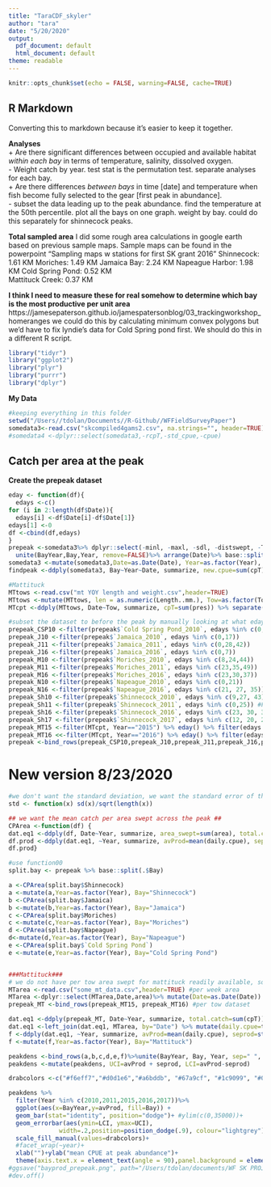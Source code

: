 ```yaml
---
title: "TaraCDF_skyler"
author: "tara"
date: "5/20/2020"
output:
  pdf_document: default
  html_document: default
theme: readable
---
```


```r
knitr::opts_chunk$set(echo = FALSE, warning=FALSE, cache=TRUE)
```

## R Markdown

Converting this to markdown because it's easier to keep it together. 

**Analyses**  
+ Are there significant differences between occupied and available habitat *within each bay* in terms of temperature, salinity, dissolved oxygen.  
    - Weight catch by year. test stat is the permutation test. separate analyses for each bay.      
+ Are there differences *between bays* in time [date] and temperature when fish become fully selected to the gear [first peak in abundance].  
    - subset the data leading up to the peak abundance. find the temperature at the 50th percentile. plot all the bays on one graph. weight by bay. could do this separately for shinnecock peaks. 


**Total sampled area**
I did some rough area calculations in google earth based on previous sample maps. 
Sample maps can be found in the powerpoint "Sampling maps w stations for first SK grant 2016"
Shinnecock: 1.61 KM
Moriches: 1.49 KM
Jamaica Bay: 2.24 KM
Napeague Harbor: 1.98 KM
Cold Spring Pond: 0.52 KM  
Mattituck Creek: 0.37 KM

**I think I need to measure these for real somehow to determine which bay is the most productive per unit area**
https://jamesepaterson.github.io/jamespatersonblog/03_trackingworkshop_homeranges
we could do this by calculating minimum convex polygons but we'd have to fix lyndie's data for Cold Spring pond first. 
We should do this in a different R script.


```r
library("tidyr")
library("ggplot2")
library("plyr")
library("purrr")
library("dplyr")
```

**My Data**
```r
#keeping everything in this folder
setwd("/Users//tdolan/Documents//R-Github//WFFieldSurveyPaper")
somedata3<-read.csv("skcompiled4gams2.csv", na.strings="", header=TRUE)
#somedata4 <-dplyr::select(somedata3,-rcpT,-std_cpue,-cpue)
```

## Catch per area at the peak ##
**Create the prepeak dataset**
```r
eday <- function(df){
  edays <-c()
for (i in 2:length(df$Date)){
  edays[i] <-df$Date[i]-df$Date[1]}
edays[1] <-0
df <-cbind(df,edays)
}
prepeak <-somedata3%>% dplyr::select(-minl, -maxl, -sdl, -distswept, -Tow, -Towindex) %>% mutate(Date=as.Date(Date))%>%
  unite(BayYear,Bay,Year, remove=FALSE)%>% arrange(Date)%>% base::split(.$BayYear) %>% map(eday)  #very important to arrange by date first. 
somedata3 <-mutate(somedata3,Date=as.Date(Date), Year=as.factor(Year), area=!is.na(area))
findpeak <-ddply(somedata3, Bay~Year~Date, summarize, new.cpue=sum(cpT)/sum(area))

#Mattituck
MTtows <-read.csv("mt YOY length and weight.csv",header=TRUE)
MTtows <-mutate(MTtows, len = as.numeric(Length..mm.), Tow=as.factor(Tow), Date=as.Date(Date)) %>%mutate(pres = ifelse(is.na(len),0,1))
MTcpt <-ddply(MTtows, Date~Tow, summarize, cpT=sum(pres)) %>% separate(Date, c("Year","m","d"),sep="-", remove=FALSE) %>% dplyr::rename(X=Tow)

#subset the dataset to before the peak by manually looking at what eday corresponds to the maximum cpue, the day before and after. 
prepeak_CSP10 <-filter(prepeak$`Cold Spring Pond_2010`, edays %in% c(0,7)) 
prepeak_J10 <-filter(prepeak$`Jamaica_2010`, edays %in% c(0,17))
prepeak_J11 <-filter(prepeak$`Jamaica_2011`, edays %in% c(0,28,42))
prepeak_J16 <-filter(prepeak$`Jamaica_2016`, edays %in% c(0,7))
prepeak_M10 <-filter(prepeak$`Moriches_2010`, edays %in% c(8,24,44))
prepeak_M11 <-filter(prepeak$`Moriches_2011`, edays %in% c(23,35,49))  
prepeak_M16 <-filter(prepeak$`Moriches_2016`, edays %in% c(23,30,37)) 
prepeak_N10 <-filter(prepeak$`Napeague_2010`, edays %in% c(0,21))
prepeak_N16 <-filter(prepeak$`Napeague_2016`, edays %in% c(21, 27, 35))
prepeak_Sh10 <-filter(prepeak$`Shinnecock_2010`, edays %in% c(9,27, 43)) #First peak
prepeak_Sh11 <-filter(prepeak$`Shinnecock_2011`, edays %in% c(0,25)) #First peak, second peak is at edays=79
prepeak_Sh16 <-filter(prepeak$`Shinnecock_2016`, edays %in% c(23, 30, 37)) #First peak, second peak, which is slightly larger, is at edays=56
prepeak_Sh17 <-filter(prepeak$`Shinnecock_2017`, edays %in% c(12, 20, 26)) #first peak, second peak, which is smaller, is at edays=47
prepeak_MT15 <-filter(MTcpt, Year=="2015") %>% eday() %>% filter(edays  %in% c(0, 13, 27)) %>% mutate(Year=as.integer(Year),X=as.integer(X), Bay="Mattituck")
prepeak_MT16 <<-filter(MTcpt, Year=="2016") %>% eday() %>% filter(edays  %in% c(11, 28, 39)) %>% mutate(Year=as.integer(Year),X=as.integer(X),Bay="Mattituck")
prepeak <-bind_rows(prepeak_CSP10,prepeak_J10,prepeak_J11,prepeak_J16,prepeak_M10,prepeak_M11,prepeak_M16,prepeak_N10,prepeak_N16,prepeak_Sh10,prepeak_Sh11,prepeak_Sh16,prepeak_Sh17, prepeak_MT15, prepeak_MT16) 


```

# **New version 8/23/2020** #

```r

#we don't want the standard deviation, we want the standard error of the mean. 
std <- function(x) sd(x)/sqrt(length(x))

## we want the mean catch per area swept across the peak ##
CPArea <-function(df) {
dat.eq1 <-ddply(df, Date~Year, summarize, area_swept=sum(area), total.catch=sum(cpT))%>% mutate(daily.cpue=total.catch/area_swept) 
df.prod <-ddply(dat.eq1, ~Year, summarize, avProd=mean(daily.cpue), seprod=std(daily.cpue))
df.prod}

#use function00
split.bay <- prepeak %>% base::split(.$Bay) 

a <-CPArea(split.bay$Shinnecock)
a <-mutate(a,Year=as.factor(Year), Bay="Shinnecock")
b <-CPArea(split.bay$Jamaica)
b <-mutate(b,Year=as.factor(Year), Bay="Jamaica") 
c <-CPArea(split.bay$Moriches)
c <-mutate(c,Year=as.factor(Year), Bay="Moriches")
d <-CPArea(split.bay$Napeague)
d<-mutate(d,Year=as.factor(Year), Bay="Napeague")
e <-CPArea(split.bay$`Cold Spring Pond`)
e <-mutate(e,Year=as.factor(Year), Bay="Cold Spring Pond")


###Mattituck###
# we do not have per tow area swept for mattituck readily available, so here is a workaround.
MTarea <-read.csv("some_mt_data.csv",header=TRUE) #per week area
MTarea <-dplyr::select(MTarea,Date,area)%>% mutate(Date=as.Date(Date))
prepeak_MT <-bind_rows(prepeak_MT15, prepeak_MT16) #per tow dataset

dat.eq1 <-ddply(prepeak_MT, Date~Year, summarize, total.catch=sum(cpT)) #now we have weekly catch
dat.eq1 <-left_join(dat.eq1, MTarea, by="Date") %>% mutate(daily.cpue=total.catch/area) %>%dplyr::select(Year,daily.cpue)
f <-ddply(dat.eq1, ~Year, summarize, avProd=mean(daily.cpue), seprod=std(daily.cpue))
f <-mutate(f,Year=as.factor(Year), Bay="Mattituck")

peakdens <-bind_rows(a,b,c,d,e,f)%>%unite(BayYear, Bay, Year, sep=" ", remove=FALSE)%>%arrange(Year)
peakdens <-mutate(peakdens, UCI=avProd + seprod, LCI=avProd-seprod)

drabcolors <-c("#f6eff7","#d0d1e6","#a6bddb", "#67a9cf", "#1c9099", "#016450")

peakdens %>%
  filter(Year %in% c(2010,2011,2015,2016,2017))%>%
  ggplot(aes(x=BayYear,y=avProd, fill=Bay)) +
  geom_bar(stat="identity", position="dodge")+ #ylim(c(0,35000))+
  geom_errorbar(aes(ymin=LCI, ymax=UCI),
              width=.2,position=position_dodge(.9), colour="lightgrey")+
  scale_fill_manual(values=drabcolors)+
  #facet_wrap(~year)+
  xlab("")+ylab("mean CPUE at peak abundance")+
  theme(axis.text.x = element_text(angle = 90),panel.background = element_rect(fill = "white", colour = "white"))
#ggsave("bayprod_prepeak.png", path="/Users/tdolan/documents/WF SK PROJ/Survey data/Field Survey Paper/final figures")
#dev.off()


```
















